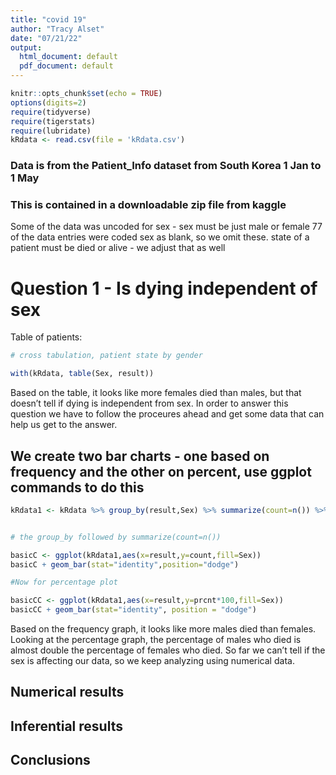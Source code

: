 ```yaml
---
title: "covid 19"
author: "Tracy Alset"
date: "07/21/22"
output:
  html_document: default
  pdf_document: default
---
```


```r
knitr::opts_chunk$set(echo = TRUE)
options(digits=2)
require(tidyverse)
require(tigerstats)
require(lubridate)
kRdata <- read.csv(file = 'kRdata.csv')
```
### Data is from the Patient_Info dataset from South Korea 1 Jan to 1 May 
### This is contained in a downloadable zip file from kaggle

Some of the data was uncoded for sex - sex must be just male or female
77 of the data entries were coded sex  as blank, so we omit these.
state of a patient must be died or alive - we adjust that as well   
  
# Question 1 - Is dying independent of sex




Table of patients:

```r

# cross tabulation, patient state by gender

with(kRdata, table(Sex, result))

```

Based on the table, it looks like more females died than males, but that doesn't tell if dying is independent from sex. In order to answer this question we have to follow the proceures ahead and get some data that can help us get to the answer.


## We create two bar charts - one based on frequency and the other on percent, use ggplot commands to do this


```r
kRdata1 <- kRdata %>% group_by(result,Sex) %>% summarize(count=n()) %>% mutate(prcnt=count/sum(count))


# the group_by followed by summarize(count=n())

basicC <- ggplot(kRdata1,aes(x=result,y=count,fill=Sex))
basicC + geom_bar(stat="identity",position="dodge")

#Now for percentage plot

basicCC <- ggplot(kRdata1,aes(x=result,y=prcnt*100,fill=Sex)) 
basicCC + geom_bar(stat="identity", position = "dodge")
```

Based on the frequency graph, it looks like more males died than females. Looking at the percentage graph, the percentage of males who died is almost double the percentage of females who died. So far we can't tell if the sex is affecting our data, so we keep analyzing using numerical data.





  
## Numerical results


## Inferential results 




## Conclusions

